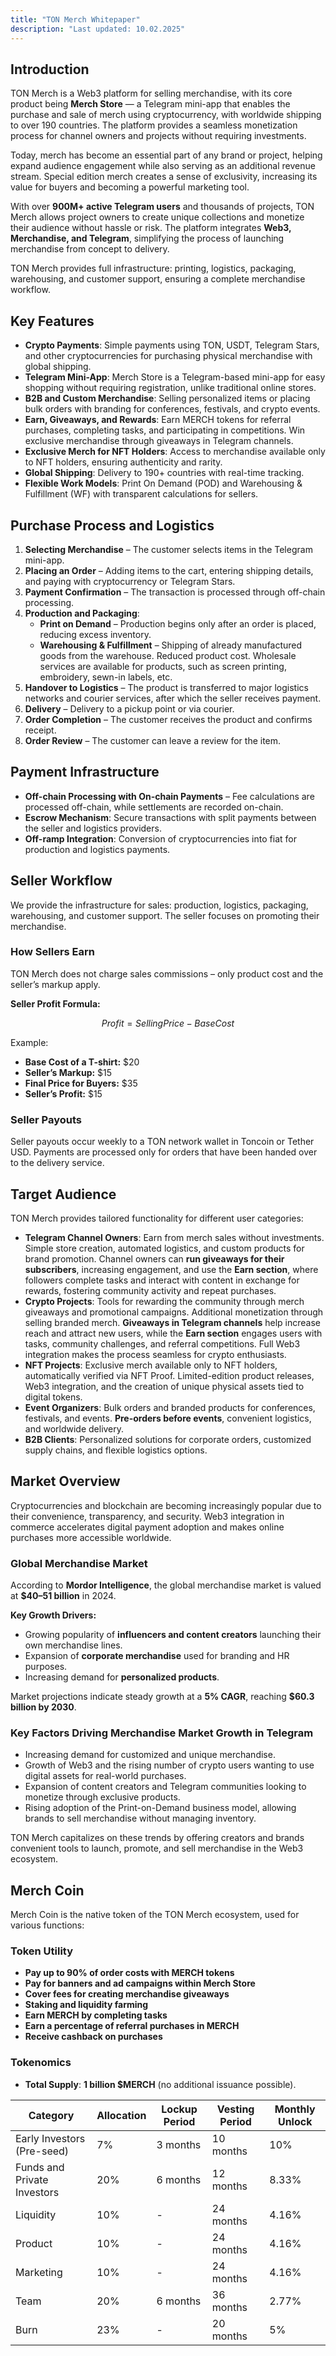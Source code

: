 ```yaml
---
title: "TON Merch Whitepaper"
description: "Last updated: 10.02.2025"
---
```


## Introduction

TON Merch is a Web3 platform for selling merchandise, with its core product being **Merch Store** — a Telegram mini-app that enables the purchase and sale of merch using cryptocurrency, with worldwide shipping to over 190 countries. The platform provides a seamless monetization process for channel owners and projects without requiring investments.

Today, merch has become an essential part of any brand or project, helping expand audience engagement while also serving as an additional revenue stream. Special edition merch creates a sense of exclusivity, increasing its value for buyers and becoming a powerful marketing tool.

With over **900M+ active Telegram users** and thousands of projects, TON Merch allows project owners to create unique collections and monetize their audience without hassle or risk. The platform integrates **Web3, Merchandise, and Telegram**, simplifying the process of launching merchandise from concept to delivery.

TON Merch provides full infrastructure: printing, logistics, packaging, warehousing, and customer support, ensuring a complete merchandise workflow.

## Key Features

- **Crypto Payments**: Simple payments using TON, USDT, Telegram Stars, and other cryptocurrencies for purchasing physical merchandise with global shipping.
- **Telegram Mini-App**: Merch Store is a Telegram-based mini-app for easy shopping without requiring registration, unlike traditional online stores.
- **B2B and Custom Merchandise**: Selling personalized items or placing bulk orders with branding for conferences, festivals, and crypto events.
- **Earn, Giveaways, and Rewards**: Earn MERCH tokens for referral purchases, completing tasks, and participating in competitions. Win exclusive merchandise through giveaways in Telegram channels.
- **Exclusive Merch for NFT Holders**: Access to merchandise available only to NFT holders, ensuring authenticity and rarity.
- **Global Shipping**: Delivery to 190+ countries with real-time tracking.
- **Flexible Work Models**: Print On Demand (POD) and Warehousing & Fulfillment (WF) with transparent calculations for sellers.

## Purchase Process and Logistics

1. **Selecting Merchandise** – The customer selects items in the Telegram mini-app.
2. **Placing an Order** – Adding items to the cart, entering shipping details, and paying with cryptocurrency or Telegram Stars.
3. **Payment Confirmation** – The transaction is processed through off-chain processing.
4. **Production and Packaging**:
   - **Print on Demand** – Production begins only after an order is placed, reducing excess inventory.
   - **Warehousing & Fulfillment** – Shipping of already manufactured goods from the warehouse. Reduced product cost. Wholesale services are available for products, such as screen printing, embroidery, sewn-in labels, etc.
5. **Handover to Logistics** – The product is transferred to major logistics networks and courier services, after which the seller receives payment.
6. **Delivery** – Delivery to a pickup point or via courier.
7. **Order Completion** – The customer receives the product and confirms receipt.
8. **Order Review** – The customer can leave a review for the item.

## Payment Infrastructure

- **Off-chain Processing with On-chain Payments** – Fee calculations are processed off-chain, while settlements are recorded on-chain.
- **Escrow Mechanism**: Secure transactions with split payments between the seller and logistics providers.
- **Off-ramp Integration**: Conversion of cryptocurrencies into fiat for production and logistics payments.

## Seller Workflow

We provide the infrastructure for sales: production, logistics, packaging, warehousing, and customer support. The seller focuses on promoting their merchandise.

### How Sellers Earn
TON Merch does not charge sales commissions – only product cost and the seller’s markup apply.

**Seller Profit Formula:**

$$
Profit = Selling Price - Base Cost
$$

Example:
- **Base Cost of a T-shirt:** $20
- **Seller’s Markup:** $15
- **Final Price for Buyers:** $35
- **Seller’s Profit:** $15

### Seller Payouts

Seller payouts occur weekly to a TON network wallet in Toncoin or Tether USD. Payments are processed only for orders that have been handed over to the delivery service.

## Target Audience

TON Merch provides tailored functionality for different user categories:

- **Telegram Channel Owners**: Earn from merch sales without investments. Simple store creation, automated logistics, and custom products for brand promotion. Channel owners can **run giveaways for their subscribers**, increasing engagement, and use the **Earn section**, where followers complete tasks and interact with content in exchange for rewards, fostering community activity and repeat purchases.
- **Crypto Projects**: Tools for rewarding the community through merch giveaways and promotional campaigns. Additional monetization through selling branded merch. **Giveaways in Telegram channels** help increase reach and attract new users, while the **Earn section** engages users with tasks, community challenges, and referral competitions. Full Web3 integration makes the process seamless for crypto enthusiasts.
- **NFT Projects**: Exclusive merch available only to NFT holders, automatically verified via NFT Proof. Limited-edition product releases, Web3 integration, and the creation of unique physical assets tied to digital tokens.
- **Event Organizers**: Bulk orders and branded products for conferences, festivals, and events. **Pre-orders before events**, convenient logistics, and worldwide delivery.
- **B2B Clients**: Personalized solutions for corporate orders, customized supply chains, and flexible logistics options.

## Market Overview

Cryptocurrencies and blockchain are becoming increasingly popular due to their convenience, transparency, and security. Web3 integration in commerce accelerates digital payment adoption and makes online purchases more accessible worldwide.

### Global Merchandise Market ###

According to **Mordor Intelligence**, the global merchandise market is valued at **$40–51 billion** in 2024.

**Key Growth Drivers:**

- Growing popularity of **influencers and content creators** launching their own merchandise lines.
- Expansion of **corporate merchandise** used for branding and HR purposes.
- Increasing demand for **personalized products**.

Market projections indicate steady growth at a **5% CAGR**, reaching **$60.3 billion by 2030**.

### Key Factors Driving Merchandise Market Growth in Telegram
- Increasing demand for customized and unique merchandise.
- Growth of Web3 and the rising number of crypto users wanting to use digital assets for real-world purchases.
- Expansion of content creators and Telegram communities looking to monetize through exclusive products.
- Rising adoption of the Print-on-Demand business model, allowing brands to sell merchandise without managing inventory.

TON Merch capitalizes on these trends by offering creators and brands convenient tools to launch, promote, and sell merchandise in the Web3 ecosystem.

## Merch Coin

Merch Coin is the native token of the TON Merch ecosystem, used for various functions:

### Token Utility ###

- **Pay up to 90% of order costs with MERCH tokens**
- **Pay for banners and ad campaigns within Merch Store**
- **Cover fees for creating merchandise giveaways**
- **Staking and liquidity farming**
- **Earn MERCH by completing tasks**
- **Earn a percentage of referral purchases in MERCH**
- **Receive cashback on purchases**

### Tokenomics ###

- **Total Supply**: **1 billion $MERCH** (no additional issuance possible).

<table style={{ width: "100%", textAlign: "center", borderCollapse: "collapse" }}>
  <thead>
    <tr>
      <th>Category</th>
      <th>Allocation</th>
      <th>Lockup Period</th>
      <th>Vesting Period</th>
      <th>Monthly Unlock</th>
    </tr>
  </thead>
  <tbody>
    <tr>
      <td>Early Investors (Pre-seed)</td>
      <td>7%</td>
      <td>3 months</td>
      <td>10 months</td>
      <td>10%</td>
    </tr>
    <tr>
      <td>Funds and Private Investors</td>
      <td>20%</td>
      <td>6 months</td>
      <td>12 months</td>
      <td>8.33%</td>
    </tr>
    <tr>
      <td>Liquidity</td>
      <td>10%</td>
      <td>-</td>
      <td>24 months</td>
      <td>4.16%</td>
    </tr>
    <tr>
      <td>Product</td>
      <td>10%</td>
      <td>-</td>
      <td>24 months</td>
      <td>4.16%</td>
    </tr>
    <tr>
      <td>Marketing</td>
      <td>10%</td>
      <td>-</td>
      <td>24 months</td>
      <td>4.16%</td>
    </tr>
    <tr>
      <td>Team</td>
      <td>20%</td>
      <td>6 months</td>
      <td>36 months</td>
      <td>2.77%</td>
    </tr>
    <tr>
      <td>Burn</td>
      <td>23%</td>
      <td>-</td>
      <td>20 months</td>
      <td>5%</td>
    </tr>
  </tbody>
</table>
